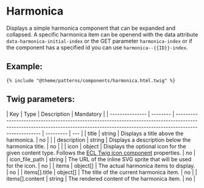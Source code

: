 # Harmonica

Displays a simple harmonica component that can be expanded and collapsed.
A specific harmonica item can be openend with the data attribute `data-harmonica-initial-index` or the GET parameter `harmonica-index` or if the component has a specified id you can use `harmonica--{{ID}}-index`.

## Example:

```
{% include "@theme/patterns/components/harmonica.html.twig" %}
```

## Twig parameters:

| Key             | Type     | Description                                                                                                                                                                         | Mandatory |
| --------------- | -------- | ----------------------------------------------------------------------------------------------------------------------------------------------------------------------------------- | --------- | --- |
| title           | string   | Displays a title above the harmonica.                                                                                                                                               | no        |     |
| description     | string   | Displays a description below the harmonica title.                                                                                                                                   | no        |     |
| icon            | object   | Displays the optional icon for the given content type. Follows the [ECL Twig icon component](https://ecl-twig-php.netlify.app/ec/?path=/story/components-icon--general) properties. | no        |
| icon_file_path  | string   | The URL of the inline SVG sprite that will be used for the icon.                                                                                                                    | no        |
| items           | object[] | The actual harmonica items to display.                                                                                                                                              | no        |
| items[].title   | object[] | The title of the current harmonica item.                                                                                                                                            | no        |
| items[].content | string   | The rendered content of the harmonica item.                                                                                                                                         | no        |
